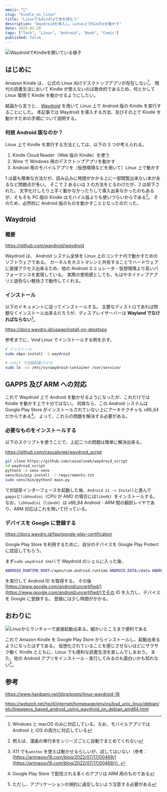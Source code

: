 ```yaml
---
emoji: "📕"
slug: "kindle_on_linux"
title: "LinuxでもKindleで本を読もう"
description: "Waydroidを導入し、Linux上でKindleを動かす"
date: 2025-02-28
tags: ["Tech", "Linux", "Android", "Book", "Comic"]
published: false
---
```


![WaydroidでKindleを開いている様子](./kindle_01.png)

## はじめに

Amazon Kindle は、 公式の Linux 向けデスクトップアプリが存在しない[^1]。
現代の読書生活において Kindle が使えないのは致命的であるため、何とかして Linux 環境で Kindle を動かせるようにしたい。

結論から言うと、 [Waydroid](https://waydro.id/) を用いて Linux 上で Android 版の Kindle を実行することにした。
本記事では Waydroid を導入する方法、及びその上で Kindle を動かすための手順について説明する。

### 何故 Android 版なのか？

Linux 上で Kindle を実行する方法としては、以下の 3 つが考えられる。

1. Kindle Cloud Reader（Web 版の Kindle）を使う
2. Wine で Windows 用のデスクトップアプリを動かす
3. Android 用のモバイルアプリを（仮想環境などを用いて）Linux 上で動かす

1 は最も簡単な方法だが、読み込みに時間がかかる上に一部閲覧出来ない本があるなど問題点が多い。
そこで 2 あるいは 3 の方法をとるわけだが、2 は却下された。
文字化けしたり上手く動かなかったりして導入出来なかったのもあるが、そもそも PC 版の Kindle はモバイル版よりも使いづらいからである[^2]。
そのため、必然的に Android 版のものを動かすこととなったのだった。

[^1]: Windows と macOS のみに対応している。なお、モバイルアプリでは Android と iOS の両方に対応している
[^2]: 例えば、漫画の単行本をシリーズごとに自動でまとめてくれない

## Waydroid

### 概要

https://github.com/waydroid/waydroid

Waydroid は、 Android システム全体を Linux 上のコンテナ内で動かすためのソフトウェアである。
カーネルをホストマシンと共有することでハードウェアに直接アクセス出来るため、他の Android エミュレータ・仮想環境より高いパフォーマンスを実現している。
実際の使用感としても、もはやネイティブアプリと遜色ない軽快さで動作してくれる。

### インストール

以下のドキュメントに従ってインストールする。
主要なディストロであれば問題なくインストール出来るだろうが、ディスプレイサーバーは **Wayland でなければならない**[^3]。

https://docs.waydro.id/usage/install-on-desktops

参考までに、Void Linux でインストールする例を示す。

```sh
# インストール
sudo xbps-install -S waydroid

# runit で自動起動させる
sudo ln -sv /etc/sv/waydroid-container /var/service/
```

[^3]: X11 でも`weston` を使えば動かせるらしいが、試してはいない（参考：[https://arimasou16.com/blog/2022/07/17/00469/](https://arimasou16.com/blog/2022/07/17/00469/)）

## GAPPS 及び ARM への対応

これで Waydroid 上で Android を動かせるようになったが、これだけでは Kindle を動かす上で十分ではない。
何故なら、この Android システムは Google Play Store がインストールされていない上にアーキテクチャも x86_64 だからである[^4]。
よって、これらの問題を解決する必要がある。

### 必要なものをインストールする

以下のスクリプトを使うことで、上記二つの問題は簡単に解決出来る。

https://github.com/casualsnek/waydroid_script

```sh
git clone https://github.com/casualsnek/waydroid_script
cd waydroid_script
python3 -m venv venv
venv/bin/pip install -r requirements.txt
sudo venv/bin/python3 main.py
```

で対話型インターフェースを起動した後、`Android 11 -> Install`と進んで`gapps`と`libhoudini`（CPU が AMD の場合には`libndk`）をインストールする。
なお、`libhoudini`（`libndk`）は x86_64 Android - ARM 間の翻訳レイヤであり、ARM 対応はこれを用いて行っている。

### デバイスを Google に登録する

https://docs.waydro.id/faq/google-play-certification

Google Play Store を利用するために、自分のデバイスを Google Play Protect に認証してもらう。

まず`sudo waydroid shell`で Waydroid のシェルに入った後、

```sh
ANDROID_RUNTIME_ROOT=/apex/com.android.runtime ANDROID_DATA=/data ANDROID_TZDATA_ROOT=/apex/com.android.tzdata ANDROID_I18N_ROOT=/apex/com.android.i18n sqlite3 /data/data/com.google.android.gsf/databases/gservices.db "select * from main where name = \"android_id\";"
```

を実行して Android ID を取得する。
その後 [https://www.google.com/android/uncertified/](https://www.google.com/android/uncertified/)でその ID を入力し、デバイスを Google に登録する。
登録には少し時間がかかる。

[^4]: Google Play Store で配信される多くのアプリは ARM 用のものである

## おわりに

![Linuxからランチャーで直接起動出来る。細かいところまで便利である](./kindle_02.png)

これで Amazon Kindle を Google Play Store からインストールし、起動出来るようになったはずである。
仮想化されていることを感じさせないほどにサクサク動く Kindle とともに、Linux でも便利な読書生活を楽しんでしまおう。
また、他の Android アプリをインストール・実行してみるのも面白いかも知れない[^5]。

[^5]: ただし、アプリケーションの規約に違反しないよう注意する必要がある

## 参考

https://www.haxibami.net/blog/posts/linux-waydroid-18

https://webzoit.net/hp/it/internet/homepage/env/os/bsd_unix_linux/debian/etc/lineageos_based_android_using_waydroid_on_debian_amd64.html
